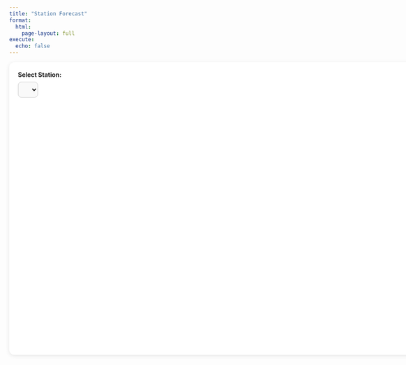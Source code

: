 ```yaml
---
title: "Station Forecast"
format: 
  html:
    page-layout: full
execute:
  echo: false
---
```


<style>
  body, .page-container, .content {
    max-width: none !important;
    width: 100% !important;
  }

  #forecast-container {
    background: white;
    padding: 20px;
    border-radius: 12px;
    box-shadow: 0 2px 10px rgba(0,0,0,0.1);
    max-width: 100%;
    width: 100%;
    margin: 0 auto;
    box-sizing: border-box;
  }
  label {
    font-weight: bold;
    display: block;
    margin-bottom: 8px;
  }
  #station-dropdown {
    padding: 8px 12px;
    font-size: 14px;
    border-radius: 8px;
    border: 1px solid #ccc;
    margin-bottom: 20px;
    background-color: #f9f9f9;
    cursor: pointer;
  }
  #forecast-chart {
    width: 100%;
    height: 550px;
  }
</style>

<div id="forecast-container">
  <label for="station-dropdown">Select Station:</label>
  <select id="station-dropdown"></select>
  <div id="forecast-chart"></div>
</div>

<script src="https://cdn.plot.ly/plotly-latest.min.js"></script>
<script src="https://cdnjs.cloudflare.com/ajax/libs/PapaParse/5.4.1/papaparse.min.js"></script>

<script>
  const stations = [
    "Ashok Vihar, Delhi - DPCC","Bawana, Delhi - DPCC","Dr. Karni Singh Shooting Range, Delhi - DPCC",
    "Dwarka-Sector 8, Delhi - DPCC","Jahangirpuri, Delhi - DPCC","Jawaharlal Nehru Stadium, Delhi - DPCC",
    "Major Dhyan Chand National Stadium, Delhi - DPCC","Mandir Marg, Delhi - DPCC","Mundka, Delhi - DPCC",
    "Najafgarh, Delhi - DPCC","Narela, Delhi - DPCC","Nehru Nagar, Delhi - DPCC","Okhla Phase-2, Delhi - DPCC",
    "Patparganj, Delhi - DPCC","Punjabi Bagh, Delhi - DPCC","Pusa, Delhi - DPCC","R K Puram, Delhi - DPCC",
    "Rohini, Delhi - DPCC","Sonia Vihar, Delhi - DPCC","Sri Aurobindo Marg, Delhi - DPCC",
    "Vivek Vihar, Delhi - DPCC","Wazirpur, Delhi - DPCC"
  ];

  function getQueryParam(param) {
    const urlParams = new URLSearchParams(window.location.search);
    return urlParams.get(param);
  }

  const dropdown = document.getElementById("station-dropdown");
  const selectedStation = getQueryParam("station") || stations[0];

  stations.forEach(station => {
    const option = document.createElement("option");
    option.value = station;
    option.text = station;
    if (station === selectedStation) option.selected = true;
    dropdown.add(option);
  });

  let allData = null;

  Papa.parse("data/dataset/timesfm_3days.csv", {
    download: true,
    header: true,
    dynamicTyping: true,
    complete: function(results) {
      allData = results.data;

      allData.forEach(row => {
        row.Timestamp = new Date(row.Timestamp);
      });

      plotForecast(selectedStation);
    },
    error: function(err) {
      console.error("CSV load error:", err);
      document.getElementById("forecast-chart").innerHTML = "<p>Failed to load data.</p>";
    }
  });

  dropdown.addEventListener("change", function() {
    const station = dropdown.value;

    const newUrl = window.location.pathname + "?station=" + encodeURIComponent(station);
    window.history.replaceState(null, "", newUrl);

    plotForecast(station);
  });

  function plotForecast(station) {
    if (!allData) return;

    const startDate = new Date("2023-12-18T00:00:00");
    const cutoff = new Date("2024-01-03T23:00:00");  // extend till Jan 3

    const stationData = allData.filter(row =>
      row.station === station &&
      row.Timestamp >= startDate &&
      row.Timestamp <= cutoff
    );

    if (stationData.length === 0) {
      document.getElementById("forecast-chart").innerHTML = "<p>No data found for this station in selected range.</p>";
      return;
    }

    const decEnd = new Date("2023-12-31T23:00:00");
    const janStart = new Date("2024-01-01T00:00:00");

    const dataBeforeJan = stationData.filter(row => row.Timestamp <= decEnd);
    const dataJan = stationData.filter(row => row.Timestamp >= janStart);

    const traces = [];

    if (dataBeforeJan.length > 0) {
      traces.push({
        x: dataBeforeJan.map(r => r.Timestamp),
        y: dataBeforeJan.map(r => r["Actual_PM2.5"]),
        mode: "lines",
        name: "Actual PM₂.₅"
      });
      traces.push({
        x: dataBeforeJan.map(r => r.Timestamp),
        y: dataBeforeJan.map(r => r["Predicted_PM2.5"]),
        mode: "lines",
        name: "Predicted PM₂.₅"
      });
    }

    if (dataJan.length > 0) {
      traces.push({
        x: dataJan.map(r => r.Timestamp),
        y: dataJan.map(r => r["Predicted_PM2.5"]),
        mode: "lines",
        name: "Forecasted PM₂.₅ (Next 3 Days)"
      });
    }

    Plotly.newPlot("forecast-chart", traces, {
      title: station + " PM₂.₅ Forecast",
      xaxis: { title: "Timestamp" },
      yaxis: { 
        title: "PM₂.₅ (µg/m³)",
        range: [0, 1000] 
      },
      legend: {
        x: 1,
        y: 1,
        xanchor: "right",
        yanchor: "top",
        bgcolor: "rgba(255,255,255,0.7)",
        bordercolor: "rgba(51, 51, 51, 0.3)",
        borderwidth: 1
      },
      responsive: true
    });
  }

  window.addEventListener("resize", function() {
    Plotly.Plots.resize(document.getElementById("forecast-chart"));
  });

</script>